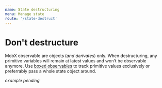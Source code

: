 ```yaml
---
name: State destructuring
menu: Manage state
route: '/state-destruct'
---
```


# Don't destructure

MobX observable are objects (_and derivates_) only. When destructuring, any primitive variables will remain at latest values and won't be observable anymore. Use [boxed observables][boxed] to track primitive values exclusively or preferrably pass a whole state object around.

_example pending_

[boxed]: https://mobx.js.org/refguide/boxed.html
